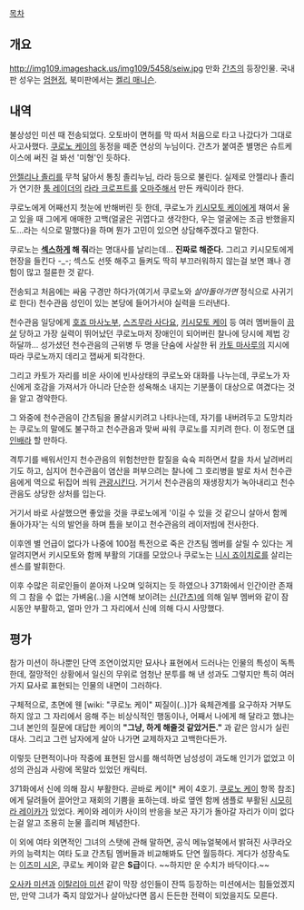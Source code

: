 [[목차]]

== 개요 ==
http://img109.imageshack.us/img109/5458/seiw.jpg
만화 [[간츠]]의 등장인물. 국내판 성우는 [[엄현정]], 북미판에서는 [[켈리 매니슨]].

== 내역 ==
불상성인 미션 때 전송되었다. 오토바이 면허를 막 따서 처음으로 타고 나갔다가 그대로 사고사했다. [[쿠로노 케이]]의 동정을 떼준 연상의 누님이다. 간츠가 붙여준 별명은 슈트케이스에 써진 걸 봐선 '미형'인 듯하다.

[[안젤리나 졸리]]를 무척 닮아서 통칭 졸리누님, 라라 등으로 불린다. 실제로 안젤리나 졸리가 연기한 [[툼 레이더]]의 [[라라 크로프트]]를 [[오마주]]해서 만든 캐릭이라 한다.

쿠로노에게 어째선지 첫눈에 반해버린 듯 한데, 쿠로노가 [[키시모토 케이]]에게 채여서 울고 있을 때 그에게 애매한 고백(얼굴은 귀엽다고 생각한다, 우는 얼굴에는 조금 반했을지도...라는 식으로 말했다)을 하며 뭔가 고민이 있으면 상담해주겠다고 말한다.

쿠로노는 '''[[섹스]]하게 해 줘'''라는 명대사를 날리는데... '''진짜로 해준다.''' 그리고 키시모토에게 현장을 들킨다 -_-; 섹스도 선뜻 해주고 들켜도 딱히 부끄러워하지 않는걸 보면 꽤나 경험이 많고 절륜한 것 같다.

전송되고 처음에는 싸움 구경만 하다가(여기서 쿠로노와 ''살아돌아가면'' 정식으로 사귀기로 한다) 천수관음 성인이 있는 본당에 들어가서야 실력을 드러낸다.

천수관음 일당에게 [[호죠 마사노부]], [[스즈무라 사다요]], [[키시모토 케이]] 등 여러 멤버들이 [[끔살]] 당하고 가장 실력이 뛰어났던 쿠로노마저 장애인이 되어버린 찰나에 당시에 제법 강하달까... 성가셨던 천수관음의 근위병 두 명을 단숨에 사살한 뒤 [[카토 마사루]]의 지시에 따라 쿠로노까지 데리고 잽싸게 퇴각한다.

그리고 카토가 자리를 비운 사이에 빈사상태의 쿠로노와 대화를 나누는데, 쿠로노가 자신에게 호감을 가져서가 아니라 단순한 성욕해소 내지는 기분풀이 대상으로 여겼다는 것을 알고 경악한다.

그 와중에 천수관음이 간츠팀을 몰살시키려고 나타나는데, 자기를 내버려두고 도망치라는 쿠로노의 말에도 불구하고 천수관음과 맞써 싸워 쿠로노를 지키려 한다. 이 정도면 [[대인배]]라 할 만하다.

격투기를 배워서인지 천수관음의 위험천만한 칼질을 슉슉 피하면서 칼을 차서 날려버리기도 하고, 심지어 천수관음이 염산을 퍼부으려는 찰나에 그 호리병을 발로 차서 천수관음에게 역으로 뒤집어 씌워 [[관광]]시킨다. 거기서 천수관음의 재생장치가 녹아내리고 천수관음도 상당한 상처를 입는다.

거기서 바로 사살했으면 좋았을 것을 쿠로노에게 '이길 수 있을 것 같으니 살아서 함께 돌아가자'는 식의 발언을 하며 틈을 보이고 천수관음의 레이저빔에 전사한다.

이후엔 별 언급이 없다가 나중에 100점 특전으로 죽은 간츠팀 멤버를 살릴 수 있다는 게 알려지면서 키시모토와 함께 부활의 기대를 모았으나 쿠로노는 [[니시 죠이치로]]를 살리는 센스를 발휘한다.

이후 수많은 히로인들이 쏟아져 나오며 잊혀지는 듯 하였으나 371화에서 인간이란 존재의 그 참을 수 없는 가벼움(..)을 시연해 보이려는 [[신(간츠)]]에 의해 일부 멤버와 같이 잠시동안 부활하고, 얼마 안가 그 자리에서 신에 의해 다시 사망했다. 

== 평가 ==

참가 미션이 하나뿐인 단역 조연이었지만 묘사나 표현에서 드러나는 인물의 특성이 독특한데, 절망적인 상황에서 일신의 무위로 엄청난 분투를 해 낸 성과도 그렇지만 특히 여러가지 묘사로 표현되는 인물의 내면이 그러하다.
 
구체적으로, 초면에 웬 [wiki: "쿠로노 케이" 찌질이(..)]가 육체관계를 요구하자 거부도 하지 않고 그 자리에서 응해 주는 비상식적인 행동이나, 어째서 나에게 해 달라고 했냐는 그녀 본인의 질문에 대답한 케이의 '''"그냥, 하게 해줄것 같았거든."''' 과 같은 암시가 실린 대사. 그리고 그런 남자에게 살아 나가면 교제하자고 고백한다든가.

이렇듯 단편적이나마 작중에 표현된 암시를 해석하면 남성성이 과도해 인기가 없었고 이성의 관심과 사랑에 목말라 있었던 캐릭터.

371화에서 신에 의해 잠시 부활한다. 곧바로 케이[* 케이 4호기. [[쿠로노 케이]] 항목 참조]에게 달려들어 끌어안고 재회의 기쁨을 표하는데. 바로 옆엔 함께 샘플로 부활된 [[시모히라 레이카]]가 있었다.
케이와 레이카 사이의 반응을 보곤 자기가 돌아갈 자리가 이미 없다는걸 알고 조용히 눈물 흘리며 체념한다. 

이 외에 여타 외면적인 그녀의 스탯에 관해 말하면, 공식 메뉴얼북에서 밝혀진 사쿠라오카의 능력치는 여타 도쿄 간츠팀 멤버들과 비교해봐도 단연 월등하다. 게다가 성장속도는 [[이즈미 시온]], 쿠로노 케이와 같은 '''S급'''이다. ~~하지만 운 수치가 바닥이다.~~

[[오사카 미션]]과 [[이탈리아 미션]] 같이 막장 성인들이 잔뜩 등장하는 미션에서는 힘들었겠지만, 만약 그녀가 죽지 않았거나 살아났다면 몹시 든든한 전력이 되었을지도 모른다.

